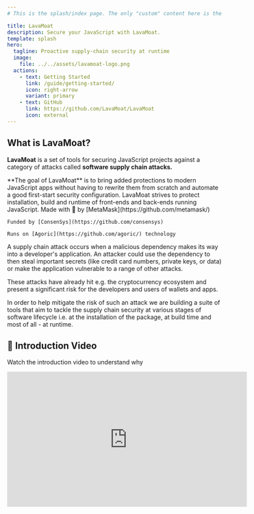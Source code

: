 ```yaml
---
# This is the splash/index page. The only "custom" content here is the card grid

title: LavaMoat
description: Secure your JavaScript with LavaMoat.
template: splash
hero:
  tagline: Proactive supply-chain security at runtime
  image:
    file: ../../assets/lavamoat-logo.png
  actions:
    - text: Getting Started
      link: /guide/getting-started/
      icon: right-arrow
      variant: primary
    - text: GitHub
      link: https://github.com/LavaMoat/LavaMoat
      icon: external
---
```



## What is LavaMoat?

**LavaMoat** is a set of tools for securing JavaScript projects against a category of attacks called **software supply chain attacks.**

<CardGrid stagger>
  <Card title="Goal" icon="rocket">
    **The goal of LavaMoat** is to bring added protections to modern JavaScript apps without having to rewrite them from scratch and automate a good first-start security configuration.
  </Card>
  <Card title="Scope" icon="seti:javascript">
    LavaMoat strives to protect installation, build and runtime of front-ends and back-ends running JavaScript.
  </Card>
  <Card>
    Made with 🧡 by [MetaMask](https://github.com/metamask/)

    Funded by [ConsenSys](https://github.com/consensys)

    Runs on [Agoric](https://github.com/agoric/) technology

  </Card>
  
</CardGrid>

A supply chain attack occurs when a malicious dependency makes its way into a developer's application. An attacker could use the dependency to then steal important secrets (like credit card numbers, private keys, or data) or make the application vulnerable to a range of other attacks.

These attacks have already hit e.g. the cryptocurrency ecosystem and present a significant risk for the developers and users of wallets and apps.

In order to help mitigate the risk of such an attack we are building a suite of tools that aim to tackle the supply chain security at various stages of software lifecycle i.e. at the installation of the package, at build time and most of all - at runtime.

## 🌋 Introduction Video

Watch the introduction video to understand why

<iframe
  width="560"
  height="315"
  src="https://www.youtube.com/embed/Z5Bz0DYga1k?si=7_6Rda_W1ZehM8YS"
  title="YouTube video player"
  frameborder="0"
  allow="accelerometer; autoplay; clipboard-write; encrypted-media; gyroscope; picture-in-picture; web-share"
  referrerpolicy="strict-origin-when-cross-origin"
  allowfullscreen
></iframe>
